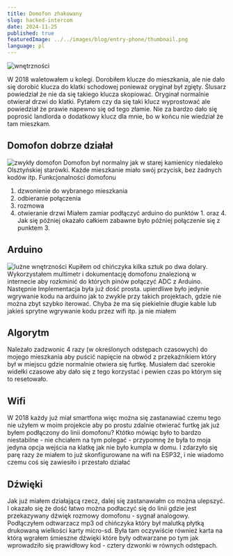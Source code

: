 ```yaml
---
title: Domofon zhakowany
slug: hacked-intercom
date: 2024-11-25
published: true
featuredImage: ../../images/blog/entry-phone/thumbnail.png
language: pl
---
```



![wnętrzności](../../images/blog/entry-phone/finished-internals.png "wnętrzności")

W 2018 waletowałem u kolegi. Dorobiłem klucze do mieszkania, ale nie dało się dorobić klucza do klatki schodowej ponieważ oryginał był zgięty. Ślusarz powiedział że nie da się takiego klucza skopiować. Oryginał normalnie otwierał drzwi do klatki. Pytałem czy da się taki klucz wyprostować ale powiedział że prawie napewno się od tego złamie. Nie za bardzo dało się poprosić landlorda o dodatkowy klucz dla mnie, bo w końcu nie wiedział że tam mieszkam.

## Domofon dobrze działał
![zwykły domofon](../../images/blog/entry-phone/external.png "zwykły domofon")
Domofon był normalny jak w starej kamienicy niedaleko Olsztyńskiej starówki. Każde mieszkanie miało swój przycisk, bez żadnych kodów itp. Funkcjonalności domofonu
1. dzwonienie do wybranego mieszkania
2. odbieranie połączenia
3. rozmowa
4. otwieranie drzwi
Miałem zamiar podłączyć arduino do punktów 1. oraz 4. Jak się później okazało całkiem zabawne było później połączenie się z punktem 3.

## Arduino
![lużne wnętrzności](../../images/blog/entry-phone/loose-internals.jpg "lużne wnętrzności")
Kupiłem od chińczyka kilka sztuk po dwa dolary. Wykorzystałem multimetr i dokumentację domofonu znalezioną w internecie aby rozkminić do których pinów połączyć ADC z Arduino. Następnie Implementacja była już dość prosta. upierdliwe było jedynie wgrywanie kodu na arduino jak to zwykle przy takich projektach, gdzie nie można zbyt szybko iterować. Chyba że ma się piekielnie długie kable lub jakieś sprytne wgrywanie kodu przez wifi itp. ja nie miałem
<Youtube videoId="6tuDXU8ow9M" />


## Algorytm
Należało zadzwonic 4 razy (w określonych odstępach czasowych) do mojego mieszkania aby puścić napięcie na obwód z przekaźnikiem który był w miejscu gdzie normalnie otwiera się furtkę. Musiałem dać szerokie widełki czasowe aby dało się z tego korzystać i pewien czas po którym się to resetowało.
<Youtube videoId="KKOZTo64eQk" />

## Wifi
W 2018 każdy już miał smartfona więc można się zastanawiać czemu tego nie użyłem w moim projekcie aby po prostu zdalnie otwierać furtkę jak już byłem podłączony do linii domofonu? Któtko mówiąc było to bardzo niestabilne - nie chciałem na tym polegać - przypomnę że była to moja jedyna opcja wejścia na klatkę jak nie było kumpla w domu. I zdarzyło się parę razy że miałem to już skonfigurowane na wifi na ESP32, i nie wiadomo czemu coś się zawiesiło i przestało działać

## Dźwięki
<Youtube videoId="lfNpqSJsEVw" />
Jak już miałem działającą rzecz, dalej się zastanawiałm co można ulepszyć. I okazało się że dość łatwo można podłaczyć się do linii gdzie jest przekazywany dźwięk rozmowy domofonu - sygnał analogowy. Podłączyłem odtwarzacz mp3 od chińczyka który był malutką płytką drukowaną wielkości karty micro-sd. Była tam oczywiście również karta na którą wgrałem śmieszne dźwięki które były odtwarzane po tym jak wprowadziło się prawidłowy kod - cztery dzwonki w równych odstępach.
